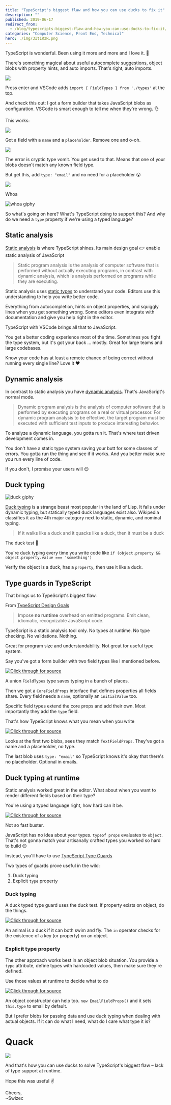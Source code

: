 ```yaml
---
title: "TypeScript's biggest flaw and how you can use ducks to fix it"
description: ""
published: 2019-06-17
redirect_from:
  - /blog/typescripts-biggest-flaw-and-how-you-can-use-ducks-to-fix-it/swizec/9122
categories: "Computer Science, Front End, Technical"
hero: ./img/3It1RzR.png
---
```


TypeScript is wonderful. Been using it more and more and I love it. 🥰

There's something magical about useful autocomplete suggestions, object blobs with property hints, and auto imports. That's right, auto imports.

![](./img/3It1RzR.png)

Press enter and VSCode adds `import { FieldTypes } from './types'` at the top.

And check this out: I got a form builder that takes JavaScript blobs as configuration. VSCode is smart enough to tell me when they're wrong. 👌

This works:

![](./img/8jAnn0L.png)

Got a field with a `name` and a `placeholder`. Remove one and o-oh.

![](./img/ulnjYvE.png)

The error is cryptic type vomit. You get used to that. Means that one of your blobs doesn't match any known field type.

But get this, add `type: "email"` and no need for a placeholder 😮

![](./img/43vXqhT.png)

Whoa

![whoa giphy](./img/media-DyvyiFFXF1Yli-giphy.gif)

So what's going on here? What's TypeScript doing to support this? And why do we need a `type` property if we're using a typed language?

## Static analysis

[Static analysis](https://en.wikipedia.org/wiki/Static_program_analysis) is where TypeScript shines. Its main design goal 👉 enable static analysis of JavaScript

> Static program analysis is the analysis of computer software that is performed without actually executing programs, in contrast with dynamic analysis, which is analysis performed on programs while they are executing.

Static analysis uses [static types](https://en.wikipedia.org/wiki/Type_system#Static_typing) to understand your code. Editors use this understanding to help you write better code.

Everything from autocompletion, hints on object properties, and squiggly lines when you get something wrong. Some editors even integrate with documentation and give you help right in the editor.

TypeScript with VSCode brings all that to JavaScript.

You get a better coding experience most of the time. Sometimes you fight the type system, but it's got your back ... mostly. Great for large teams and large codebases.

Know your code has at least a remote chance of being correct without running every single line? Love it ❤️

## Dynamic analysis

In contrast to static analysis you have [dynamic analysis](https://en.wikipedia.org/wiki/Dynamic_program_analysis). That's JavaScript's normal mode.

> Dynamic program analysis is the analysis of computer software that is performed by executing programs on a real or virtual processor. For dynamic program analysis to be effective, the target program must be executed with sufficient test inputs to produce interesting behavior.

To analyze a dynamic language, you gotta run it. That's where test driven development comes in.

You don't have a static type system saving your butt for some classes of errors. You gotta run the thing and see if it works. And you better make sure you run every line of code.

If you don't, I promise your users will 😉

## Duck typing

![duck giphy](./img/media-krewXUB6LBja-giphy.gif)

[Duck typing](https://en.wikipedia.org/wiki/Duck_typing) is a strange beast most popular in the land of Lisp. It falls under dynamic typing, but statically typed duck languages exist also. Wikipedia classifies it as the 4th major category next to static, dynamic, and nominal typing.

> If it walks like a duck and it quacks like a duck, then it must be a duck

The duck test 🦆

You're duck typing every time you write code like `if (object.property && object.property.value === 'something')`

Verify the object is a duck, has a `property`, then use it like a duck.

## Type guards in TypeScript

That brings us to TypeScript's biggest flaw.

From [TypeScript Design Goals](https://github.com/Microsoft/TypeScript/wiki/TypeScript-Design-Goals)

> Impose **no runtime** overhead on emitted programs. Emit clean, idiomatic, recognizable JavaScript code.

TypeScript is a static analysis tool only. No types at runtime. No type checking. No validations. Nothing.

Great for program size and understandability. Not great for useful type system.

Say you've got a form builder with two field types like I mentioned before.

[![Click through for source](./img/techletter.app-screenshot-1560790608889.png)](<https://carbon.now.sh/?bg=rgba(255,255,255,1)&t=seti&l=typescript&ds=true&wc=true&wa=true&pv=48px&ph=32px&ln=false&code=%2F%2F%20A%20union%20type%20for%20field%20types%0Aexport%20type%20FieldTypes%20%3D%20TextFieldProps%20%7C%20EmailFieldProps%3B%0A%0A%2F%2F%20All%20fields%20share%20some%20properties%0Aexport%20interface%20CoreFieldProps%20%7B%0A%20%20%20%20name%3A%20string%3B%0A%20%20%20%20initialValue%3F%3A%20string%3B%0A%7D%0A%0A%2F%2F%20Text%20fields%20require%20a%20placeholder%0A%2F%2F%20type%20is%20%60text%60%20by%20default%0Aexport%20interface%20TextFieldProps%20extends%20CoreFieldProps%20%7B%0A%20%20%20%20type%3F%3A%20%22text%22%3B%0A%20%20%20%20placeholder%3A%20string%3B%0A%7D%0A%0A%2F%2F%20Email%20fields%20don't%20require%20a%20placeholder%0Aexport%20interface%20EmailFieldProps%20extends%20CoreFieldProps%20%7B%0A%20%20%20%20type%3A%20%22email%22%3B%0A%20%20%20%20placeholder%3F%3A%20string%3B%0A%7D>)

A union `FieldTypes` type saves typing in a bunch of places.

Then we got a `CoreFieldProps` interface that defines properties all fields share. Every field needs a `name`, optionally an `initialValue` too.

Specific field types extend the core props and add their own. Most importantly they add the `type` field.

That's how TypeScript knows what you mean when you write

[![Click through for source](./img/techletter.app-screenshot-1560790608727.png)](<https://carbon.now.sh/?bg=rgba(255,255,255,1)&t=seti&l=typescript&ds=true&wc=true&wa=true&pv=48px&ph=32px&ln=false&code=%3CForm%0A%20%20%20%20onSubmit%3D%7Bvalues%20%3D%3E%20alert(JSON.stringify(values%2C%20null%2C%202))%7D%0A%20%20%20%20fields%3D%7B%5B%0A%20%20%20%20%20%20%20%20%7B%20name%3A%20%22firstName%22%2C%20placeholder%3A%20%22First%20Name%22%20%7D%2C%0A%20%20%20%20%20%20%20%20%7B%20name%3A%20%22lastName%22%2C%20placeholder%3A%20%22Last%20Name%22%20%7D%2C%0A%20%20%20%20%20%20%20%20%7B%20name%3A%20%22email%22%2C%20type%3A%20%22email%22%20%7D%0A%20%20%20%20%5D%7D%20%2F%3E>)

Looks at the first two blobs, sees they match `TextFieldProps`. They've got a name and a placeholder, no type.

The last blob uses `type: "email"` so TypeScript knows it's okay that there's no placeholder. Optional in emails.

## Duck typing at runtime

Static analysis worked great in the editor. What about when you want to render different fields based on their type?

You're using a typed language right, how hard can it be.

[![Click through for source](./img/techletter.app-screenshot-1560797141465.png)](<https://carbon.now.sh/?bg=rgba(255,255,255,1)&t=seti&l=typescript&ds=true&wc=true&wa=true&pv=48px&ph=32px&ln=false&code=const%20RenderField%20%3D%20(props%3A%20FieldTypes)%20%3D%3E%20%7B%0A%09if%20(typeof%20props%20%3D%3D%20TextFieldProps)%20%7B%0A%09%09%2F%2F%20render%20a%20text%20field%0A%09%7Delse%20if%20(typeof%20props%20%3D%3D%20EmailFieldProps)%20%7B%0A%09%09%2F%2F%20render%20an%20email%20field%0A%09%7D%0A%7D>)

Not so fast buster.

JavaScript has no idea about your types. `typeof props` evaluates to `object`. That's not gonna match your artisanally crafted types you worked so hard to build 😉

Instead, you'll have to use [TypeScript Type Guards](https://www.typescriptlang.org/docs/handbook/advanced-types.html#type-guards-and-differentiating-types)

Two types of guards prove useful in the wild:

1.  Duck typing
2.  Explicit `type` property

### Duck typing

A duck typed type guard uses the duck test. If property exists on object, do the things.

[![Click through for source](./img/techletter.app-screenshot-1560797140706.png)](<https://carbon.now.sh/?bg=rgba(255,255,255,1)&t=seti&l=typescript&ds=true&wc=true&wa=true&pv=48px&ph=32px&ln=false&code=function%20isDuck(animal%3A%20Duck%20%7C%20Elephant%20%7C%20Donkey)%20%7B%0A%09return%20%22swim%22%20in%20animal%20%26%26%20%22fly%22%20in%20animal%3B%0A%7D>)

An animal is a duck if it can both swim and fly. The `in` operator checks for the existence of a key (or property) on an object.

### Explicit type property

The other approach works best in an object blob situation. You provide a `type` attribute, define types with hardcoded values, then make sure they're defined.

Use those values at runtime to decide what to do

[![Click through for source](./img/techletter.app-screenshot-1560797142337.png)](<https://carbon.now.sh/?bg=rgba(255,255,255,1)&t=seti&l=typescript&ds=true&wc=true&wa=true&pv=48px&ph=32px&ln=false&code=const%20RenderField%20%3D%20(props%3A%20FieldTypes)%20%3D%3E%20%7B%0A%20%20%20%20switch%20(props.type)%20%7B%0A%20%20%20%20%20%20%20%20case%20%22email%22%3A%0A%20%20%20%20%20%20%20%20%20%20%20%20%2F%2F%20render%20email%20field%0A%20%20%20%20%20%20%20%20case%20%22text%22%3A%0A%20%20%20%20%20%20%20%20%20%20%20%20%2F%2F%20render%20text%20field%0A%20%20%20%20%7D%0A%7D%3B>)

An object constructor can help too. `new EmailFieldProps()` and it sets `this.type` to email by default.

But I prefer blobs for passing data and use duck typing when dealing with actual objects. If it can do what I need, what do I care what type it is?

# Quack

![](./img/kr3gtct.png)

And that's how you can use ducks to solve TypeScript's biggest flaw – lack of type support at runtime.

Hope this was useful ✌️

Cheers,  
~Swizec
